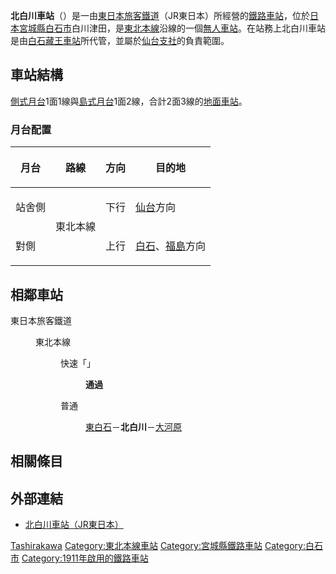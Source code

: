 {{noteTA
|1=zh-hans:北白川站; zh-hk:北白川站; zh-tw:北白川車站}}
{{日本車站資訊
|公司色 = green
|文字色 =
|站名 = 北白川站
|圖片 = JREast-Tohoku-main-line-Kita-shirakawa-station-entrance-20140814-081236.jpg
|pxl =
|圖片說明 = 站舍（2014年8月14日）
|日文原名 = 北白川
|平假名 = きたしらかわ
|羅馬拼音 = Kita-Shirakawa
|電報略號 = キシ
|前一站 = [[東白石站|東白石]]
|前一站距離 = 4.3
|後一站距離 = 4.8
|後一站 = [[大河原站_(宮城縣)|大河原]]
|所屬公司 =  [[File:JR_logo_(east).svg|23px]][[東日本旅客鐵道|東日本旅客鐵道]]（JR東日本）
|所屬路線 = {{Color|#3cb371|■}}[[東北本線|東北本線]]
|距離 = 315.3
|起點站 = [[東京站|東京]]
|所在地 = [[宮城縣|宮城縣]][[白石市|白石市]]白川津田字下谷地
|車站構造 = [[地面車站|地面車站]]
|月台配置 = 2面3線（實為2面2線）
|啟用年月日 = 1911年（[[明治|明治]]44年）12月19日
|乘客人數 =
|統計年度 =
|備註 = [[無人站|無人站]]（設有自動售票機）
}}
'''北白川車站'''（{{jpn|j=北白川駅|hg=きたしらかわえき|rm=Kita-shirakawa eki|f=y}}）是一由[[東日本旅客鐵道|東日本旅客鐵道]]（JR東日本）所經營的[[鐵路車站|鐵路車站]]，位於[[日本|日本]][[宮城縣|宮城縣]][[白石市|白石市]]白川津田，是[[東北本線|東北本線]]沿線的一個[[無人車站|無人車站]]。在站務上北白川車站是由[[白石藏王車站|白石藏王車站]]所代管，並屬於[[東海道旅客鐵道仙台支社|仙台支社]]的負責範圍。

== 車站結構 ==
[[側式月台|側式月台]]1面1線與[[島式月台|島式月台]]1面2線，合計2面3線的[[地面車站|地面車站]]。
=== 月台配置 ===
{| rules="rows" class="wikitable"
!月台!!路線!!方向!!目的地
|-
! 站舍側
|rowspan=2|{{Color|#3cb371|■}}東北本線
| style="text-align:center" | 下行
|[[仙台站|仙台]]方向
|-
! 對側
| style="text-align:center" | 上行
|[[白石站_(宮城縣)|白石]]、[[福島站_(福島縣)|福島]]方向
|}
== 相鄰車站 ==
; 東日本旅客鐵道
: {{Color|#3cb371|■}}東北本線
:: {{Color|red|□}}快速「{{link-ja|仙台城市快速|仙台シティラビット}}」
::: '''通過'''
:: {{Color|gray|■}}普通
::: [[東白石站|東白石]]－'''北白川'''－[[大河原站_(宮城縣)|大河原]]

==相關條目==

== 外部連結 ==
* {{ja}}[http://www.jreast.co.jp/estation/station/info.aspx?StationCd=570 北白川車站（JR東日本）]{{Wayback|url=http://www.jreast.co.jp/estation/station/info.aspx?StationCd=570 |date=20111221015144 }}

{{東北本線}}

{{japan-rail-stub}}

{{DEFAULTSORT:Kita-Shirakawa}}
[[Category:日本鐵路車站_Ki|Tashirakawa]]
[[Category:東北本線車站|Category:東北本線車站]]
[[Category:宮城縣鐵路車站|Category:宮城縣鐵路車站]]
[[Category:白石市|Category:白石市]]
[[Category:1911年啟用的鐵路車站|Category:1911年啟用的鐵路車站]]